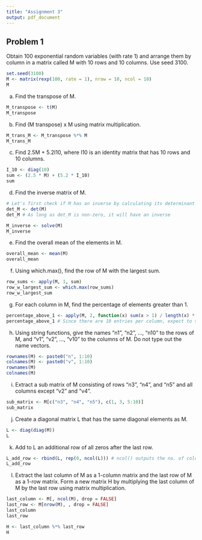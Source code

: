 ```yaml
---
title: "Assignment 3"
output: pdf_document
---
```


## Problem 1
Obtain 100 exponential random variables (with rate 1) and arrange them by column 
in a matrix called M with 10 rows and 10 columns. Use seed 3100.
```r
set.seed(3100)  
M <- matrix(rexp(100, rate = 1), nrow = 10, ncol = 10) 
M
```

a. Find the transpose of M.
```r
M_transpose <- t(M)  
M_transpose
```

b. Find (M transpose) x M using matrix multiplication.
```r
M_trans_M <- M_transpose %*% M
M_trans_M
```

c. Find 2.5M + 5.2I10, where I10 is an identity matrix that has 10 rows and 10 columns.

```r
I_10 <- diag(10) 
sum <- (2.5 * M) + (5.2 * I_10)  
sum
```

d. Find the inverse matrix of M.
```r
# Let's first check if M has an inverse by calculating its determinant
det_M <- det(M) 
det_M # As long as det_M is non-zero, it will have an inverse

M_inverse <- solve(M)
M_inverse
```

e. Find the overall mean of the elements in M.
```r
overall_mean <- mean(M)  
overall_mean
```

f. Using which.max(), find the row of M with the largest sum.
```r
row_sums <- apply(M, 1, sum)
row_w_largest_sum <- which.max(row_sums)
row_w_largest_sum
```

g. For each column in M, find the percentage of elements greater than 1.
```r
percentage_above_1 <- apply(M, 2, function(x) sum(x > 1) / length(x) * 100)
percentage_above_1 # Since there are 10 entries per column, expect to see a multiple of 10 
```

h. Using string functions, give the names “n1”, “n2”, …, “n10” to the rows of M, 
and “v1”, “v2”, …, “v10” to the columns of M. Do not type out the name vectors.
```r
rownames(M) <- paste0("n", 1:10)
colnames(M) <- paste0("v", 1:10)
rownames(M)
colnames(M)
```

i. Extract a sub matrix of M consisting of rows “n3”, “n4”, and “n5” and all 
columns except “v2” and “v4”.
```r
sub_matrix <- M[c("n3", "n4", "n5"), c(1, 3, 5:10)]
sub_matrix
```

j. Create a diagonal matrix L that has the same diagonal elements as M.
```r
L <- diag(diag(M))
L
```

k. Add to L an additional row of all zeros after the last row.
```r
L_add_row <- rbind(L, rep(0, ncol(L))) # ncol() outputs the no. of columns
L_add_row
```

l. Extract the last column of M as a 1-column matrix and the last row of M as a 1-row matrix. 
Form a new matrix H by multiplying the last column of M by the last row using matrix multiplication.
```r
last_column <- M[, ncol(M), drop = FALSE]  
last_row <- M[nrow(M), , drop = FALSE] 
last_column
last_row

H <- last_column %*% last_row
H
```
